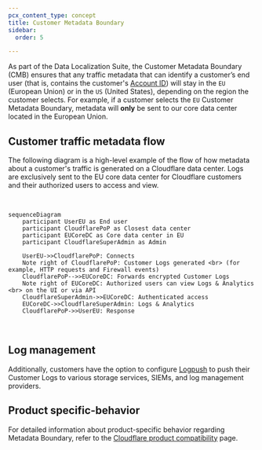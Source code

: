 ```yaml
---
pcx_content_type: concept
title: Customer Metadata Boundary
sidebar:
  order: 5

---
```


As part of the Data Localization Suite, the Customer Metadata Boundary (CMB) ensures that any traffic metadata that can identify a customer’s end user (that is, contains the customer's [Account ID](/fundamentals/account/find-account-and-zone-ids/)) will stay in the `EU` (European Union) or in the `US` (United States), depending on the region the customer selects. For example, if a customer selects the `EU` Customer Metadata Boundary, metadata will **only** be sent to our core data center located in the European Union.

## Customer traffic metadata flow

The following diagram is a high-level example of the flow of how metadata about a customer's traffic is generated on a Cloudflare data center. Logs are exclusively sent to the EU core data center for Cloudflare customers and their authorized users to access and view.

<br/>

```mermaid
sequenceDiagram
    participant UserEU as End user
    participant CloudflarePoP as Closest data center
    participant EUCoreDC as Core data center in EU
    participant CloudflareSuperAdmin as Admin

    UserEU->>CloudflarePoP: Connects
    Note right of CloudflarePoP: Customer Logs generated <br> (for example, HTTP requests and Firewall events)
    CloudflarePoP-->>EUCoreDC: Forwards encrypted Customer Logs
    Note right of EUCoreDC: Authorized users can view Logs & Analytics <br> on the UI or via API
    CloudflareSuperAdmin->>EUCoreDC: Authenticated access
    EUCoreDC->>CloudflareSuperAdmin: Logs & Analytics
    CloudflarePoP->>UserEU: Response
```

<br/>

## Log management

Additionally, customers have the option to configure [Logpush](/logs/about/) to push their Customer Logs to various storage services, SIEMs, and log management providers.

## Product specific-behavior

For detailed information about product-specific behavior regarding Metadata Boundary, refer to the [Cloudflare product compatibility](/data-localization/compatibility/) page.
